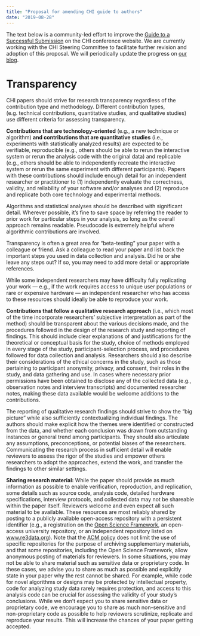 ```yaml
---
title: "Proposal for amending CHI guide to authors"
date: "2019-08-28"
---
```


The text below is a community-led effort to improve the [Guide to a Successful Submission](http://chi2019.acm.org/authors/papers/guide-to-a-successful-submission/) on the CHI conference website. 
We are currently working with the CHI Steering Committee to facilitate further revision and adoption of this proposal.
We will periodically update the progress on [our blog](/tags/chi_guides).

# Transparency

CHI papers should strive for research transparency regardless of the contribution type and methodology. Different contribution types, (e.g. technical contributions, quantitative studies, and qualitative studies) use different criteria for assessing transparency.

__Contributions that are technology-oriented__ (e.g., a new technique or algorithm) __and contributions that are quantitative studies__ (i.e., experiments with statistically analyzed results) are expected to be verifiable, reproducible (e.g., others should be able to rerun the interactive system or rerun the analysis code with the original data) and replicable (e.g., others should be able to independently recreate the interactive system or rerun the same experiment with different participants). Papers with these contributions should include enough detail for an independent researcher or practitioner to (1) independently evaluate the correctness, validity, and reliability of your software and/or analyses and (2) reproduce and replicate both core technology and experimental methods.

Algorithms and statistical analyses should be described with significant detail. Wherever possible, it’s fine to save space by referring the reader to prior work for particular steps in your analysis, so long as the overall approach remains readable. Pseudocode is extremely helpful where algorithmic contributions are involved.

Transparency is often a great area for “beta-testing” your paper with a colleague or friend. Ask a colleague to read your paper and list back the important steps you used in data collection and analysis. Did he or she leave any steps out? If so, you may need to add more detail or appropriate references.

While some independent researchers may have difficulty fully replicating your work — e.g., if the work requires access to unique user populations or rare or expensive hardware — an independent researcher who has access to these resources should ideally be able to reproduce your work.

__Contributions that follow a qualitative research approach__ (i.e., which most of the time incorporate researchers’ subjective interpretation as part of the method) should be transparent about the various decisions made, and the procedures followed in the design of the research study and reporting of findings. This should include clear explanations of and justifications for the theoretical or conceptual basis for the study, choice of methods employed in every stage of the study, participant-selection process, and procedures followed for data collection and analysis. Researchers should also describe their considerations of the ethical concerns in the study, such as those pertaining to participant anonymity, privacy, and consent, their roles in the study, and data gathering and use. In cases where necessary prior permissions have been obtained to disclose any of the collected data (e.g., observation notes and interview transcripts) and documented researcher notes, making these data available would be welcome additions to the contributions.

The reporting of qualitative research findings should strive to show the “big picture” while also sufficiently contextualizing individual findings. The authors should make explicit how the themes were identified or constructed from the data, and whether each conclusion was drawn from outstanding instances or general trend among participants. They should also articulate any assumptions, preconceptions, or potential biases of the researchers. Communicating the research process in sufficient detail will enable reviewers to assess the rigor of the studies and empower others researchers to adopt the approaches, extend the work, and transfer the findings to other similar settings.

__Sharing research material:__ While the paper should provide as much information as possible to enable verification, reproduction, and replication, some details such as source code, analysis code, detailed hardware specifications, interview protocols, and collected data may not be shareable within the paper itself. Reviewers welcome and even expect all such material to be available. These resources are most reliably shared by posting to a publicly available open-access repository with a persistent identifier (e.g., a registration on the [Open Science Framework](osf.io), an open-access university repository, or an independent repository listed on [www.re3data.org](www.re3data.org)). Note that the [ACM policy](https://www.acm.org/publications/policies/artifact-review-badging) does not limit the use of specific repositories for the purpose of archiving supplementary materials, and that some repositories, including the Open Science Framework, allow anonymous posting of materials for reviewers. In some situations, you may not be able to share material such as sensitive data or proprietary code. In these cases, we advise you to share as much as possible and explicitly state in your paper why the rest cannot be shared. For example, while code for novel algorithms or designs may be protected by intellectual property, code for analyzing study data rarely requires protection, and access to this analysis code can be crucial for assessing the validity of your study’s conclusions. While we don’t expect you to share sensitive data or proprietary code, we encourage you to share as much non-sensitive and non-proprietary code as possible to help reviewers scrutinize, replicate and reproduce your results. This will increase the chances of your paper getting accepted.

